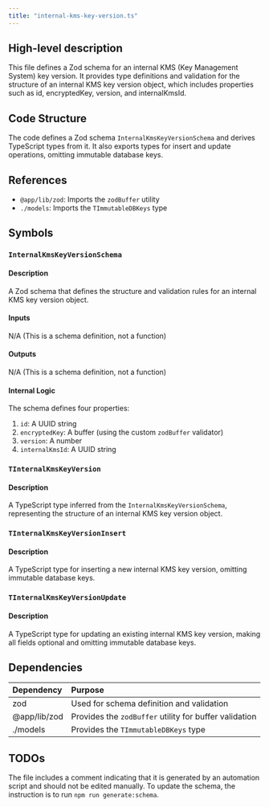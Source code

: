 ```yaml
---
title: "internal-kms-key-version.ts"
---
```


## High-level description
This file defines a Zod schema for an internal KMS (Key Management System) key version. It provides type definitions and validation for the structure of an internal KMS key version object, which includes properties such as id, encryptedKey, version, and internalKmsId.

## Code Structure
The code defines a Zod schema `InternalKmsKeyVersionSchema` and derives TypeScript types from it. It also exports types for insert and update operations, omitting immutable database keys.

## References
- `@app/lib/zod`: Imports the `zodBuffer` utility
- `./models`: Imports the `TImmutableDBKeys` type

## Symbols

### `InternalKmsKeyVersionSchema`
#### Description
A Zod schema that defines the structure and validation rules for an internal KMS key version object.

#### Inputs
N/A (This is a schema definition, not a function)

#### Outputs
N/A (This is a schema definition, not a function)

#### Internal Logic
The schema defines four properties:
1. `id`: A UUID string
2. `encryptedKey`: A buffer (using the custom `zodBuffer` validator)
3. `version`: A number
4. `internalKmsId`: A UUID string

### `TInternalKmsKeyVersion`
#### Description
A TypeScript type inferred from the `InternalKmsKeyVersionSchema`, representing the structure of an internal KMS key version object.

### `TInternalKmsKeyVersionInsert`
#### Description
A TypeScript type for inserting a new internal KMS key version, omitting immutable database keys.

### `TInternalKmsKeyVersionUpdate`
#### Description
A TypeScript type for updating an existing internal KMS key version, making all fields optional and omitting immutable database keys.

## Dependencies
| Dependency | Purpose |
|:-----------|:--------|
| zod | Used for schema definition and validation |
| @app/lib/zod | Provides the `zodBuffer` utility for buffer validation |
| ./models | Provides the `TImmutableDBKeys` type |

## TODOs
The file includes a comment indicating that it is generated by an automation script and should not be edited manually. To update the schema, the instruction is to run `npm run generate:schema`.